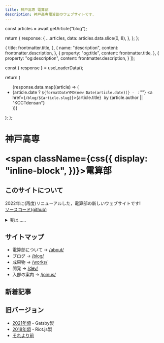 ```yaml
---
title: 神戸高専 電算部
description: 神戸高専電算部のウェブサイトです．
---
```





  const articles = await getArticle("blog");

  return {
    response: {
      ...articles,
      data: articles.data.slice(0, 8),
    },
  };
};

  {
    title: frontmatter.title,
  },
  {
    name: "description",
    content: frontmatter.description,
  },
  {
    property: "og:title",
    content: frontmatter.title,
  },
  {
    property: "og:description",
    content: frontmatter.description,
  }
]);

  const { response } = useLoaderData();

  return (
    <ul>
      {response.data.map((article) => (
        <li key={article.slug}>
          <article>
            {article.date ? `${formatDateYMD(new Date(article.date))} - ` : ""}
            <a href={`/blog/${article.slug}`}>{article.title}</a>
            <span>&nbsp;by {article.author || "KCCTdensan"}</span>
          </article>
        </li>
      ))}
    </ul>
  );
};

<h1>
  <span className={css({
    display: "inline-block",
  })}>神戸高専&nbsp;</span>

  <span className={css({
    display: "inline-block",
  })}>電算部</span>
</h1>

## このサイトについて

2022年に(再度)リニューアルした，電算部の新しいウェブサイトです!  
[ソースコード(github)](https://github.com/KCCTdensan/d3bu.net)

<details>
  <summary>実は……</summary>
  <p>技術的負債が溜まりまくっています。助けてください。</p>
</details>

## サイトマップ

- 電算部について -> [/about/](/about/)
- ブログ -> [/blog/](/blog/)
- 成果物 -> [/works/](/works/)
- 開発 -> [/dev/](/dev/)
- 入部の案内 -> [/joinus/](/joinus/)

## 新着記事

<Blogs />

## 旧バージョン

- <a href="/old/v1/" rel="external">2021年頃</a> - Gatsby製
- <a href="/old/v0/" rel="external">2018年頃</a> - Riot.js製
- [それより前](/iseki/)

